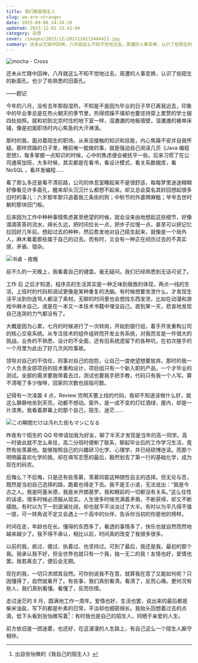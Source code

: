 ```yaml
---
title: 我们都是陌生人
slug: we-are-stranger
date: 2015-09-06 14:24:39
updated: 2023-12-02 13:42:04
category: 杂思
cover: /images/2023/12/2023120213404421.jpg
summary: 还未从忙碌中回神，八月就这么不知不觉地过去，周遭的人事变换，认识了些陌生的新面孔，也少了些熟悉的旧面孔。
---
```


![mocha - Cross](/images/2023/12/2023120213055451.jpg)

<MusicPlayer netease={818118} />

还未从忙碌中回神，八月就这么不知不觉地过去，周遭的人事变换，认识了些陌生的新面孔，也少了些熟悉的旧面孔。

——题记

今年的八月，没有去年那般湿热，不知是不是因为毕业的日子早已离我远去，印象中的毕业季总是在热火朝天的季节里，热得烦躁不堪却也要坚持穿上累赘的学士服四处拍照。就和初到北京时住的地下室一样，湿漉漉的地板墙壁，湿漉漉的被单床铺，像是初面职场时内心焦急的大汗淋漓。

那时的我，面对着陌生的职场，从来没接触的知识和技能，内心焦躁不安并自我怀疑。那样烦躁的日子里，睡前唯一能做的事，就是强迫自己阅读几页《Java 编程思想》，每多掌握一点知识的时候，心中的焦虑便会被抚平一些。后来习惯了在公司通宵加班，大多时候，其实都是在看书，看设计模式，看关系数据库，看 NoSQL ，看并发编程……

看了那么多还是看不清前路，公司的休息室睡起来不是很舒适，每每梦里迷迷糊糊好像看见许多面孔，醒来却头沉沉什么都想不起来。却又总会莫名其妙回想起很多旧时的事儿：六岁那年那只追着我三条街的狗；中秋节的外婆牌麻糍；爷爷去世时躺的那块旧门板。

后来因为工作中种种事情焦虑甚至绝望的时候，就会没来由地想起这些细节，好像滴滴答答的流水，绵长久远，把时间拉长一点，把步子拉慢一点，甚至可以把记忆拉回好几年前。想起过去的种种，然后愈发地对自己陌生起来，就像是一个局外人，麻木看着那些属于自己的过去。而有时，又会有一种正在经历过去的不真实感，矛盾、错杂。

![书桌 - 夜晚](/images/2023/12/2023120213252111.jpg)

前不久的一天晚上，我看着自己的键盘。毫无疑问，我们已经熟悉到无话可说了。

工作 后 之后才知道，程序员的生活其实是一种乏味到极致的体现，两点一线的生活，上班时的代码和调试更像是某种重复的洗脑。有时候想要发泄什么，才发现生活平淡到你连骂人都没了素材。无聊的时间里也会想找东西发泄，比如在动漫和游戏中麻木自己，或是在一本又一本技术书籍中埋没自己。直到某一天，悲哀地发现自己连哭的力气都没有了。

大概是因为心累，七月的时候进行了一次转岗，开始到银行组，着手开发重构公司的核心交易系统。从专注技术的组件组转而开发业务系统，对我而言是一件很大的挑战。业务的不熟悉，设计的不全面，还有旧系统遗留下的各种坑，在初次接手的一个月里为此出了好几次风险事故。

领导对自己的不信任，同事对自己的抱怨，让自己一度绝望想要放弃。那时的我一个人负责全部项目的技术重构设计，项目组只有一个新入职的产品，一个才毕业的测试。全部的需求要我带着去过，测试也要我手把手教，代码只有我一个人写。算不清喝了多少咖啡，回家的次数也屈指可数。

记得有一次凌晨 4 点，Review 完明天要上线的代码，我却不知道该做什么好，就这么静静地坐到天亮，动都不想动。窗外，是一成不变的灯红酒绿，屋内，却是一片漆黑。我看着屏幕上的那个自己，陌生、迷茫……

![この瞬間だけは汚れた街もマシになる](/images/2023/12/2023120213392110.jpg)

昨夜有个陌生的 QQ 号申请加我为好友，聊了半天才发现是当年的高一同学。高一时彼此就不怎么来往，高二分班时便断了联系，聊起毕业后的工作学习生活，竟然有些羡慕他。能够按照自己的兴趣研习化学、心理学，并已经硕博连读。而那个明明最喜欢化学的我，却在填写志愿的最后，毅然划去了第一行的基础化学，成为现在的码农。

后悔么？不后悔，只是还有些羡慕，羡慕同窗这种随性自主的选择。但无论与否，既然是当初自己选择的路，跪着也得走下去。我不是王小波，无法说出：“我是今古之人。我是阿基米德，我是米开朗基罗。我和眼前的一切都没有关系。”这么任性的话语，很多时候必须服从现实。人生很多时候充满着矛盾，不断获得，却又不断摆脱。有时以为下一刻波澜壮阔，却也就平平淡淡过了大半。有时以为平凡得不值一提，可一转角说不定又会遇上一个高中的伙伴，告诉你当初的你是他的榜样。

时间在走，年龄也在长。懂得的东西多了，看透的事情多了，快乐也就自然而然地越来越少了。我不得不承认，相比以前，时间真的改变了我很多很多。

以前的我，疯过、傻过、执着过、也坚持过。可到了最后，我还是我，最初的那个我。我承认我不好，但全世界也就只有一个我，独一无二的我！友情也好，爱情也罢。我若离去了，便后会无期。

现在的我，一切只求顺其自然。可你别说我不在意，就算我在意了又能如何呢？只因懂得了，自然就看开了。有些事，我们真别看清。看清了，反而心痛。更何况有些人，我们真别看懂。看懂了，反而伤情。

走过迷茫的 8 月，圆满地工作一周年。爱情也好，生活也罢，说出来的最后都是柴米油盐，写下的都是朴素的日常，平淡却也细密绵长。我抬头回想着过去的点滴，低下头看到张怡微写着[^1]：有时我也是自己的陌生人，同栖于亲爱的人生。

前方依旧是一团迷雾，也还好，在这漫漫的人生路上，有自己这么一个陌生人厮守相伴。

[^1]: 出自张怡微的《我自己的陌生人》
